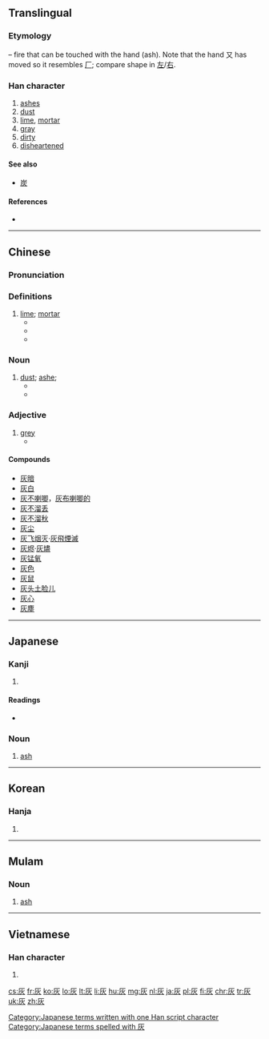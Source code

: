 ==Translingual==
{{stroke order|strokes=6}}

===Etymology===
{{Han compound|又|t1=hand|火|t2=fire|ls=ic}} – fire that can be touched with the hand (ash). Note that the hand 又 has moved so it resembles [[厂]]; compare shape in [[左]]/[[右]].

===Han character===
{{Han char|rn=86|rad=火|as=02|sn=6|four=7128<sub>9</sub>|canj=大火 (KF)|ids=⿸[[𠂇]][[火]]}}

# [[ashes]]
# [[dust]]
# [[lime]], [[mortar]]
# [[gray]]
# [[dirty]]
# [[disheartened]]

====See also====
* [[炭]] <!-- visually similar -->

====References====
* {{Han ref|kx=0665.090|dkj=18859|dj=1075.050|hdz=32188.040|uh=7070|ud=28784|bh=A6C7|bd=42695}}

----

==Chinese==
{{zh-hanzi-box|[[灰]]}}

===Pronunciation===
{{zh-pron
|m=huī
|c=fui1
|h=pfs=fôi
|mc=y
|oc=y
|ma=
|cat=n,adj
}}

===Definitions===
{{zh-hanzi}}

# [[lime]]; [[mortar]]
#* {{zh-l|灰泥|plaster, mortar}}
#* {{zh-l|石灰|lime}} 
#* {{zh-l|灰岩|limestone}}

===Noun===
{{zh-noun}}

# [[dust]]; [[ashe]];
#* {{zh-usex|電腦 屏幕 上 有 一 層 '''灰'''。|There's a layer of '''dust''' on the computer screen.|link=y}}
#* {{zh-usex|他 吹 干净 这 本 书 上 的 '''灰'''。|He blew out the '''dust''' on the book.|link=y}}

===Adjective===
{{zh-adj}}

# [[grey]]
#* {{zh-l|灰色|gray color}}

====Compounds====
{{der-top}}
* [[灰暗]]
* [[灰白]]
* [[灰不喇唧]]，[[灰布喇唧的]]
* [[灰不溜丢]]
* [[灰不溜秋]]
* [[灰尘]]
* [[灰飞烟灭]]·[[灰飛煙滅]]
* [[灰烬]]·[[灰燼]]
* [[灰锰氧]]
* [[灰色]]
* [[灰鼠]]
* [[灰头土脸儿]]
* [[灰心]]
* [[灰塵]]
{{der-bottom}}

----

==Japanese==

===Kanji===
{{ja-kanji|grade=6|rs=火02}}

# {{defn|lang=ja|sort=火02}}

====Readings====
* {{ja-readings|on=[[かい]] (kai)|kun=[[はい]] (hai)}}

===Noun===
{{ja-noun|はい}}

# [[ash]]

[[Category:Japanese terms written with one Han script character]]
[[Category:Japanese terms spelled with 灰]]

----

==Korean==

===Hanja===
{{ko-hanja|hangeul=회|eumhun=|rv=hoe|mr=hoe|y=hoy}}

# {{defn|lang=ko|sort=火02}}

----

==Mulam==

===Noun===
{{head|mlm|noun|tr=pu1}}

# [[ash]]

----

==Vietnamese==

===Han character===
{{vi-hantu|[[hôi]], [[hoi]], [[khôi]], [[vôi]], [[hui]]|rs=火02}}

# {{defn|lang=vi|sort=火02}}

[[cs:灰]]
[[fr:灰]]
[[ko:灰]]
[[lo:灰]]
[[lt:灰]]
[[li:灰]]
[[hu:灰]]
[[mg:灰]]
[[nl:灰]]
[[ja:灰]]
[[pl:灰]]
[[fi:灰]]
[[chr:灰]]
[[tr:灰]]
[[uk:灰]]
[[zh:灰]]
